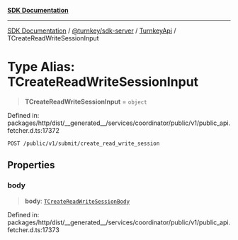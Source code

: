 [**SDK Documentation**](../../../../../README.mdx)

***

[SDK Documentation](../../../../../packages.mdx) / [@turnkey/sdk-server](../../../README.mdx) / [TurnkeyApi](../README.mdx) / TCreateReadWriteSessionInput

# Type Alias: TCreateReadWriteSessionInput

> **TCreateReadWriteSessionInput** = `object`

Defined in: packages/http/dist/\_\_generated\_\_/services/coordinator/public/v1/public\_api.fetcher.d.ts:17372

`POST /public/v1/submit/create_read_write_session`

## Properties

### body

> **body**: [`TCreateReadWriteSessionBody`](TCreateReadWriteSessionBody.mdx)

Defined in: packages/http/dist/\_\_generated\_\_/services/coordinator/public/v1/public\_api.fetcher.d.ts:17373
